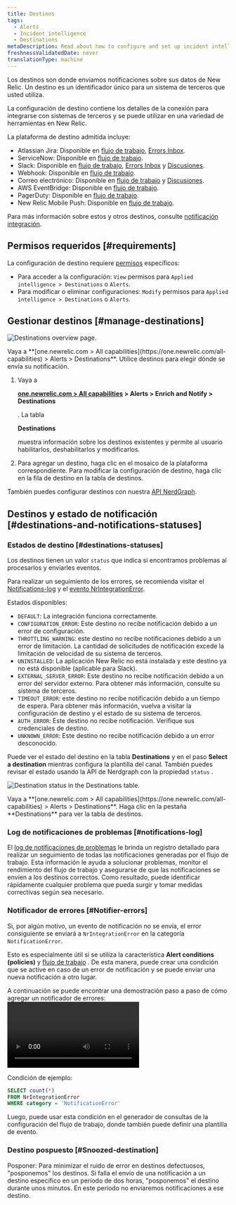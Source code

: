 ```yaml
---
title: Destinos
tags:
  - Alerts
  - Incident intelligence
  - Destinations
metaDescription: Read about how to configure and set up incident intelligence destinations.
freshnessValidatedDate: never
translationType: machine
---
```





Los destinos son donde enviamos notificaciones sobre sus datos de New Relic. Un destino es un identificador único para un sistema de terceros que usted utiliza.

La configuración de destino contiene los detalles de la conexión para integrarse con sistemas de terceros y se puede utilizar en una variedad de herramientas en New Relic.

La plataforma de destino admitida incluye:

* Atlassian Jira: Disponible en [flujo de trabajo](/docs/alerts-applied-intelligence/applied-intelligence/incident-workflows/incident-workflows/), [Errors Inbox](/docs/errors-inbox/).
* ServiceNow: Disponible en [flujo de trabajo](/docs/alerts-applied-intelligence/applied-intelligence/incident-workflows/incident-workflows/).
* Slack: Disponible en [flujo de trabajo](/docs/alerts-applied-intelligence/applied-intelligence/incident-workflows/incident-workflows/), [Errors Inbox](/docs/errors-inbox/) y [Discusiones](/docs/new-relic-solutions/new-relic-one/ui-data/collaborate/collaboration-slack-integration/).
* Webhook: Disponible en [flujo de trabajo](/docs/alerts-applied-intelligence/applied-intelligence/incident-workflows/incident-workflows/).
* Correo electrónico: Disponible en [flujo de trabajo](/docs/alerts-applied-intelligence/applied-intelligence/incident-workflows/incident-workflows/) y [Discusiones](/docs/new-relic-solutions/new-relic-one/ui-data/collaborate/collaborate-with-teammates/).
* AWS EventBridge: Disponible en [flujo de trabajo](/docs/alerts-applied-intelligence/applied-intelligence/incident-workflows/incident-workflows/).
* PagerDuty: Disponible en [flujo de trabajo](/docs/alerts-applied-intelligence/applied-intelligence/incident-workflows/incident-workflows/).
* New Relic Mobile Push: Disponible en [flujo de trabajo](/docs/alerts-applied-intelligence/applied-intelligence/incident-workflows/incident-workflows/).

Para más información sobre estos y otros destinos, consulte [notificación integración](/docs/alerts-applied-intelligence/notifications/notification-integrations).

## Permisos requeridos [#requirements]

La configuración de destino requiere [permisos](/docs/accounts/accounts-billing/new-relic-one-user-management/user-permissions) específicos:

* Para acceder a la configuración: `View` permisos para `Applied intelligence > Destinations` o `Alerts`.
* Para modificar o eliminar configuraciones: `Modify` permisos para `Applied intelligence > Destinations` o `Alerts`.

## Gestionar destinos [#manage-destinations]

<img
  title="Destinations overview page"
  alt="Destinations overview page."
  src={accountsDestinationsOverview}
/>

<figcaption>
  Vaya a <DoNotTranslate>**[one.newrelic.com > All capabilities](https://one.newrelic.com/all-capabilities) > Alerts > Destinations**</DoNotTranslate>. Utilice destinos para elegir dónde se envía su notificación.
</figcaption>

1. Vaya a

   <DoNotTranslate>**[one.newrelic.com > All capabilities](https://one.newrelic.com/all-capabilities) > Alerts > Enrich and Notify > Destinations**</DoNotTranslate>

   . La tabla

   <DoNotTranslate>**Destinations**</DoNotTranslate>

   muestra información sobre los destinos existentes y permite al usuario habilitarlos, deshabilitarlos y modificarlos.

2. Para agregar un destino, haga clic en el mosaico de la plataforma correspondiente. Para modificar la configuración de destino, haga clic en la fila de destino en la tabla de destinos.

También puedes configurar destinos con nuestra [API NerdGraph](/docs/apis/nerdgraph/examples/nerdgraph-api-notifications-destinations).

## Destinos y estado de notificación [#destinations-and-notifications-statuses]

### Estados de destino [#destinations-statuses]

Los destinos tienen un valor `status` que indica si encontramos problemas al procesarlos y enviarles eventos.

Para realizar un seguimiento de los errores, se recomienda visitar el [Notifications-log](/docs/alerts-applied-intelligence/notifications/notification-integrations/#notifications-log) y el [evento NrIntegrationError](/docs/data-apis/ingest-apis/metric-api/troubleshoot-nrintegrationerror-events/#error-details).

Estados disponibles:

* `DEFAULT`: La integración funciona correctamente.
* `CONFIGURATION_ERROR`: Este destino no recibe notificación debido a un error de configuración.
* `THROTTLING_WARNING`: este destino no recibe notificaciones debido a un error de limitación. La cantidad de solicitudes de notificación excede la limitación de velocidad de su sistema de terceros.
* `UNINSTALLED`: La aplicación New Relic no está instalada y este destino ya no está disponible (aplicable para Slack).
* `EXTERNAL_SERVER_ERROR`: Este destino no recibe notificación debido a un error del servidor externo. Para obtener más información, consulte su sistema de terceros.
* `TIMEOUT_ERROR`: este destino no recibe notificación debido a un tiempo de espera. Para obtener más información, vuelva a visitar la configuración de destino y el estado de su sistema de terceros.
* `AUTH_ERROR`: Este destino no recibe notificación. Verifique sus credenciales de destino.
* `UNKNOWN_ERROR`: Este destino no recibe notificación debido a un error desconocido.

Puede ver el estado del destino en la tabla <DoNotTranslate>**Destinations**</DoNotTranslate> y en el paso <DoNotTranslate>**Select a destination**</DoNotTranslate> mientras configura la plantilla del canal. También puedes revisar el estado usando la API de Nerdgraph con la propiedad `status` .

<img
  title="Destination status in the Destinations table."
  alt="Destination status in the Destinations table."
  src={accountsDestinationsStatus}
/>

<figcaption>
  Vaya a <DoNotTranslate>**[one.newrelic.com > All capabilities](https://one.newrelic.com/all-capabilities) > Alerts > Destinations**</DoNotTranslate>. Haga clic en la pestaña <DoNotTranslate>**Destinations**</DoNotTranslate> para ver la tabla de destinos.
</figcaption>

### Log de notificaciones de problemas [#notifications-log]

El [log de notificaciones de problemas](/docs/alerts-applied-intelligence/applied-intelligence/incident-workflows/incident-workflows/#issue-notification-log) le brinda un registro detallado para realizar un seguimiento de todas las notificaciones generadas por el flujo de trabajo. Esta información le ayuda a solucionar problemas, monitor el rendimiento del flujo de trabajo y asegurarse de que las notificaciones se envíen a los destinos correctos. Como resultado, puede identificar rápidamente cualquier problema que pueda surgir y tomar medidas correctivas según sea necesario.

### Notificador de errores [#Notifier-errors]

Si, por algún motivo, un evento de notificación no se envía, el error consiguiente se enviará a `NrIntegrationError` en la categoría `NotificationError`.

Esto es especialmente útil si se utiliza la característica <DoNotTranslate>**Alert conditions (policies)**</DoNotTranslate> y [flujo de trabajo](/docs/alerts-applied-intelligence/applied-intelligence/incident-workflows/incident-workflows/) . De esta manera, puede crear una condición que se active en caso de un error de notificación y se puede enviar una nueva notificación a otro lugar.

A continuación se puede encontrar una demostración paso a paso de cómo agregar un notificador de errores:<Video type="wistia" id="b89ctyjolq"/>

Condición de ejemplo:

```sql
SELECT count(*)
FROM NrIntegrationError
WHERE category = 'NotificationError'
```

Luego, puede usar esta condición en el generador de consultas de la configuración del flujo de trabajo, donde también puede definir una plantilla de evento.

### Destino pospuesto [#Snoozed-destination]

Posponer: Para minimizar el ruido de error en destinos defectuosos, "posponemos" los destinos. Si falla el envío de una notificación a un destino específico en un período de dos horas, "posponemos" el destino durante unos minutos. En este período no enviaremos notificaciones a ese destino.